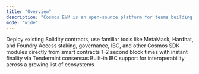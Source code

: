 ```yaml
---
title: "Overview"
description: "Cosmos EVM is an open-source platform for teams building their own chain, rollup, or EVM-compatible application. It offers the industry’s leading Layer 1 stack with custom modules, instant finality, and a native interoperability layer. With Cosmos EVM, you maintain full ownership of your entire stack—from the application layer down to consensus."
mode: "wide"
---
```



<CardGroup cols={2}>
  <Card title="Ethereum Compatibility" icon="ethereum" href="/docs/next/documentation/evm-compatibility/overview">
    Deploy existing Solidity contracts, use familiar tools like MetaMask, Hardhat, and Foundry
  </Card>
  <Card title="Cosmos Native Features" icon="link" href="/docs/next/documentation/smart-contracts/precompiles/overview">
    Access staking, governance, IBC, and other Cosmos SDK modules directly from smart contracts
  </Card>
  <Card title="Instant Finality" icon="zap" href="/docs/next/documentation/concepts/transactions">
    1-2 second block times with instant finality via Tendermint consensus
  </Card>
  <Card title="Cross-Chain Ready" icon="globe" href="/docs/next/documentation/concepts/ibc">
    Built-in IBC support for interoperability across a growing list of ecosystems
  </Card>
</CardGroup>

